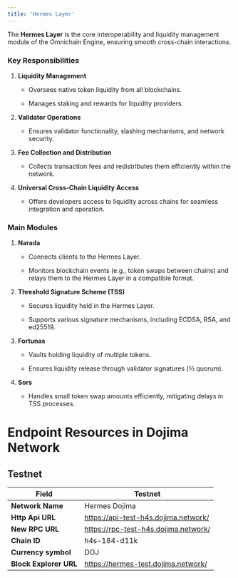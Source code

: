```yaml
---
title: 'Hermes Layer'
---
```


The **Hermes Layer** is the core interoperability and liquidity management module of the Omnichain Engine, ensuring smooth cross-chain interactions.

### **Key Responsibilities**

1. **Liquidity Management**

   * Oversees native token liquidity from all blockchains.

   * Manages staking and rewards for liquidity providers.

2. **Validator Operations**

   * Ensures validator functionality, slashing mechanisms, and network security.

3. **Fee Collection and Distribution**

   * Collects transaction fees and redistributes them efficiently within the network.

4. **Universal Cross-Chain Liquidity Access**

   * Offers developers access to liquidity across chains for seamless integration and operation.

### **Main Modules**

1. **Narada**

   * Connects clients to the Hermes Layer.

   * Monitors blockchain events (e.g., token swaps between chains) and relays them to the Hermes Layer in a compatible format.

2. **Threshold Signature Scheme (TSS)**

   * Secures liquidity held in the Hermes Layer.

   * Supports various signature mechanisms, including ECDSA, RSA, and ed25519.

3. **Fortunas**

   * Vaults holding liquidity of multiple tokens.

   * Ensures liquidity release through validator signatures (⅔ quorum).

4. **Sors**

   * Handles small token swap amounts efficiently, mitigating delays in TSS processes.

# Endpoint Resources in Dojima Network

## Testnet

| **Field**              | **Testnet**                          |
| ---------------------- | ------------------------------------ |
| **Network Name**       | Hermes Dojima                        |
| **Http Api URL**       | https://api-test-h4s.dojima.network/ |
| **New RPC URL**        | https://rpc-test-h4s.dojima.network/ |
| **Chain ID**           | h4s-184-d11k                         |
| **Currency symbol**    | DOJ                                  |
| **Block Explorer URL** | https://hermes-test.dojima.network/  |
